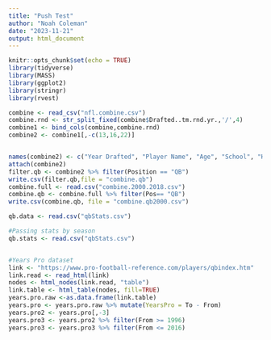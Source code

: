 ```yaml
---
title: "Push Test"
author: "Noah Coleman"
date: "2023-11-21"
output: html_document
---
```


```r
knitr::opts_chunk$set(echo = TRUE)
library(tidyverse)
library(MASS)
library(ggplot2)
library(stringr)
library(rvest)
```


```r
combine <- read_csv("nfl.combine.csv")
combine.rnd <- str_split_fixed(combine$Drafted..tm.rnd.yr.,'/',4)
combine1 <- bind_cols(combine,combine.rnd)
combine2 <- combine1[,-c(13,16,22)]


names(combine2) <- c("Year Drafted", "Player Name", "Age", "School", "Height", "Weight", "40 Yd Dash", "Vertical Jump", " Bench Press(Reps)", "Broad Jump", "3 Cone Agility", "20 Yd Shuttle", "BMI", "Player Type", "Position", "Drafted", "Team", "Round Drafted","Pick Number")
attach(combine2)
filter.qb <- combine2 %>% filter(Position == "QB")
write.csv(filter.qb,file = "combine.qb")
combine.full <- read.csv("combine.2000.2018.csv")
combine.qb <- combine.full %>% filter(Pos== "QB")
write.csv(combine.qb, file = "combine.qb2000.csv")
```
```r
qb.data <- read.csv("qbStats.csv")

```

```r
#Passing stats by season
qb.stats <- read.csv("qbStats.csv")



```


```r
#Years Pro dataset
link <- "https://www.pro-football-reference.com/players/qbindex.htm"
link.read <- read_html(link)
nodes <- html_nodes(link.read, "table")
link.table <- html_table(nodes, fill=TRUE)
years.pro.raw <-as.data.frame(link.table)
years.pro <- years.pro.raw %>% mutate(YearsPro = To - From)
years.pro2 <- years.pro[,-3]
years.pro3 <- years.pro2 %>% filter(From >= 1996)
years.pro3 <- years.pro3 %>% filter(From <= 2016)
```


